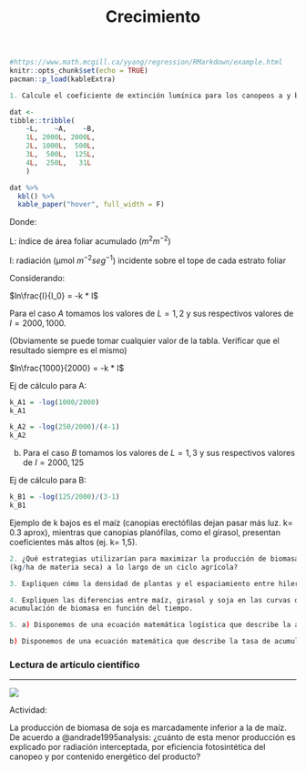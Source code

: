 % Crecimiento

```r
#https://www.math.mcgill.ca/yyang/regression/RMarkdown/example.html
knitr::opts_chunk$set(echo = TRUE)
pacman::p_load(kableExtra)
```

```r
1. Calcule el coeficiente de extinción lumínica para los canopeos a y b en función de los datos proporcionados. 
```

```r
dat <-
tibble::tribble(
    ~L,    ~A,    ~B,
    1L, 2000L, 2000L,
    2L, 1000L,  500L,
    3L,  500L,  125L,
    4L,  250L,   31L
    )

dat %>%
  kbl() %>%
  kable_paper("hover", full_width = F)
```  

Donde: 

L: índice de área foliar acumulado ($m^{2} m^{-2}$)

I: radiación (μmol $m^{-2} seg^{-1}$) incidente sobre el tope de cada estrato foliar 

Considerando: 

$ln\frac{I}{I_0} = -k * l$

Para el caso $A$ tomamos los valores de $L=1, 2$ y sus respectivos valores de $I = 2000, 1000$. 

(Obviamente se puede tomar cualquier valor de la tabla. Verificar que el resultado siempre es el mismo)

$ln\frac{1000}{2000} = -k * l$

Ej de cálculo para A: 

```r
k_A1 = -log(1000/2000)
k_A1

k_A2 = -log(250/2000)/(4-1)
k_A2
```

b) Para el caso $B$ tomamos los valores de $L=1,3$ y sus respectivos valores de $I=2000, 125$ 

Ej de cálculo para B: 

```r
k_B1 = -log(125/2000)/(3-1)
k_B1
```

Ejemplo de k bajos es el maíz (canopias erectófilas dejan pasar más luz. k= 0.3 aprox), mientras que canopias planófilas, como el girasol, presentan coeficientes más altos (ej. k= 1,5).


```r
2. ¿Qué estrategias utilizarían para maximizar la producción de biomasa 
(kg/ha de materia seca) a lo largo de un ciclo agrícola? 
```

```r
3. Expliquen cómo la densidad de plantas y el espaciamiento entre hileras afectan a: i) la intercepción de radiación, ii) el IAF crítico y iii) el tiempo requerido para alcanzar el IAF crítico. 
```

```r
4. Expliquen las diferencias entre maíz, girasol y soja en las curvas de 
acumulación de biomasa en función del tiempo. 
```

```r
5. a) Disponemos de una ecuación matemática logística que describe la acumulación de materia seca de un cultivo en función de los días desde la emergencia ¿Cómo podríamos estimar la tasa de crecimiento para un día determinado, y la máxima tasa de crecimiento que alcanza el cultivo? 
```


```r
b) Disponemos de una ecuación matemática que describe la tasa de acumulación de materia seca de un cultivo en función de los días desde la emergencia ¿Cómo podríamos determinar la biomasa que se acumuló entre dos momentos del ciclo? 

```

### Lectura de artículo científico 

---

![](02_crecimiento_files/paper_andrade.png)

Actividad: 

La producción de biomasa de soja es marcadamente inferior a la de maíz. De acuerdo a @andrade1995analysis: ¿cuánto de esta menor producción es explicado por radiación interceptada, por eficiencia fotosintética del canopeo y por contenido energético del producto? 
